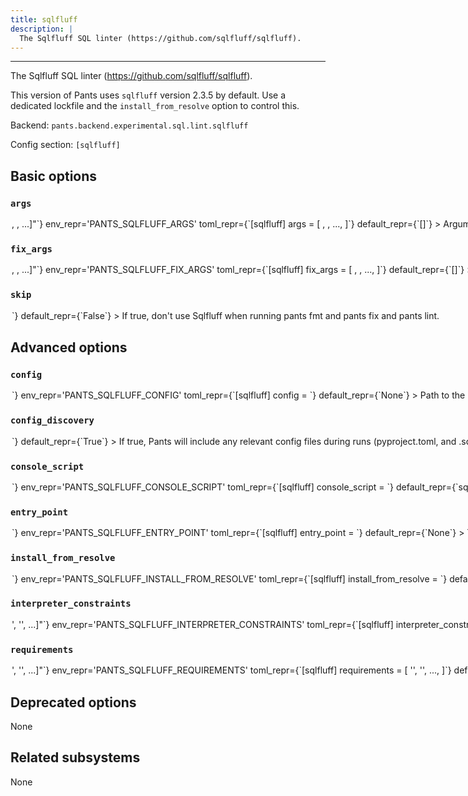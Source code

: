 ```yaml
---
title: sqlfluff
description: |
  The Sqlfluff SQL linter (https://github.com/sqlfluff/sqlfluff).
---
```



---

The Sqlfluff SQL linter (https://github.com/sqlfluff/sqlfluff).

This version of Pants uses `sqlfluff` version 2.3.5 by default. Use a dedicated lockfile and the `install_from_resolve` option to control this.

Backend: <span className="color--primary">`pants.backend.experimental.sql.lint.sqlfluff`</span>

Config section: <span className="color--primary">`[sqlfluff]`</span>

<span className={styles.options}>

## Basic options

### `args`

<Option
  cli_repr={`--sqlfluff-args="[<shell_str>, <shell_str>, ...]"`}
  env_repr='PANTS_SQLFLUFF_ARGS'
  toml_repr={`[sqlfluff]
args = [
    <shell_str>,
    <shell_str>,
    ...,
]`}
  default_repr={`[]`}
>

Arguments to pass directly to Sqlfluff, e.g. `--sqlfluff-args='--dialect=postgres --exclude-rules LT08,RF02'`.

</Option>

### `fix_args`

<Option
  cli_repr={`--sqlfluff-fix-args="[<shell_str>, <shell_str>, ...]"`}
  env_repr='PANTS_SQLFLUFF_FIX_ARGS'
  toml_repr={`[sqlfluff]
fix_args = [
    <shell_str>,
    <shell_str>,
    ...,
]`}
  default_repr={`[]`}
>

Arguments to pass directly to Sqlfluff, e.g. `--sqlfluff-args='--force'`.

</Option>

### `skip`

<Option
  cli_repr={`--[no-]sqlfluff-skip`}
  env_repr='PANTS_SQLFLUFF_SKIP'
  toml_repr={`[sqlfluff]
skip = <bool>`}
  default_repr={`False`}
>

If true, don&#x27;t use Sqlfluff when running `pants fmt` and `pants fix` and `pants lint`.

</Option>

## Advanced options

### `config`

<Option
  cli_repr={`--sqlfluff-config=<file_option>`}
  env_repr='PANTS_SQLFLUFF_CONFIG'
  toml_repr={`[sqlfluff]
config = <file_option>`}
  default_repr={`None`}
>

Path to the `pyproject.toml` or `.sqlfluff` file to use for configuration (https://docs.sqlfluff.com/en/stable/configuration.html).

Setting this option will disable `[sqlfluff].config_discovery`. Use this option if the config is located in a non-standard location.

</Option>

### `config_discovery`

<Option
  cli_repr={`--[no-]sqlfluff-config-discovery`}
  env_repr='PANTS_SQLFLUFF_CONFIG_DISCOVERY'
  toml_repr={`[sqlfluff]
config_discovery = <bool>`}
  default_repr={`True`}
>

If true, Pants will include any relevant config files during runs (`pyproject.toml`, and `.sqlfluff`).

Use `[sqlfluff].config` instead if your config is in a non-standard location.

</Option>

### `console_script`

<Option
  cli_repr={`--sqlfluff-console-script=<str>`}
  env_repr='PANTS_SQLFLUFF_CONSOLE_SCRIPT'
  toml_repr={`[sqlfluff]
console_script = <str>`}
  default_repr={`sqlfluff`}
>

The console script for the tool. Using this option is generally preferable to (and mutually exclusive with) specifying an `--entry-point` since console script names have a higher expectation of staying stable across releases of the tool. Usually, you will not want to change this from the default.

</Option>

### `entry_point`

<Option
  cli_repr={`--sqlfluff-entry-point=<str>`}
  env_repr='PANTS_SQLFLUFF_ENTRY_POINT'
  toml_repr={`[sqlfluff]
entry_point = <str>`}
  default_repr={`None`}
>

The entry point for the tool. Generally you only want to use this option if the tool does not offer a `--console-script` (which this option is mutually exclusive with). Usually, you will not want to change this from the default.

</Option>

### `install_from_resolve`

<Option
  cli_repr={`--sqlfluff-install-from-resolve=<str>`}
  env_repr='PANTS_SQLFLUFF_INSTALL_FROM_RESOLVE'
  toml_repr={`[sqlfluff]
install_from_resolve = <str>`}
  default_repr={`None`}
>

If specified, install the tool using the lockfile for this named resolve.

This resolve must be defined in `[python].resolves`, as described in https://www.pantsbuild.org/2.29/docs/python/overview/lockfiles#lockfiles-for-tools.

The resolve&#x27;s entire lockfile will be installed, unless specific requirements are listed via the `requirements` option, in which case only those requirements will be installed. This is useful if you don&#x27;t want to invalidate the tool&#x27;s outputs when the resolve incurs changes to unrelated requirements.

If unspecified, and the `lockfile` option is unset, the tool will be installed using the default lockfile shipped with Pants, which uses `sqlfluff` version 2.3.5.

If unspecified, and the `lockfile` option is set, the tool will use the custom `sqlfluff` &#x22;tool lockfile&#x22; generated from the `version` and `extra_requirements` options. But note that this mechanism is deprecated.

</Option>

### `interpreter_constraints`

<Option
  cli_repr={`--sqlfluff-interpreter-constraints="['<str>', '<str>', ...]"`}
  env_repr='PANTS_SQLFLUFF_INTERPRETER_CONSTRAINTS'
  toml_repr={`[sqlfluff]
interpreter_constraints = [
    '<str>',
    '<str>',
    ...,
]`}
  default_repr={`[\n  "CPython>=3.8,<4"\n]`}
>

Python interpreter constraints for this tool.

</Option>

### `requirements`

<Option
  cli_repr={`--sqlfluff-requirements="['<str>', '<str>', ...]"`}
  env_repr='PANTS_SQLFLUFF_REQUIREMENTS'
  toml_repr={`[sqlfluff]
requirements = [
    '<str>',
    '<str>',
    ...,
]`}
  default_repr={`[]`}
>

If `install_from_resolve` is specified, install these requirements, at the versions provided by the specified resolve&#x27;s lockfile.

Values can be pip-style requirements (e.g., `tool` or `tool==1.2.3` or `tool>=1.2.3`), or addresses of `python_requirement` targets (or targets that generate or depend on `python_requirement` targets). Make sure to use the `//` prefix to refer to targets using their full address from the root (e.g. `//3rdparty/python:tool`). This is necessary to distinguish address specs from local or VCS requirements.

The lockfile will be validated against the requirements - if a lockfile doesn&#x27;t provide the requirement (at a suitable version, if the requirement specifies version constraints) Pants will error.

If unspecified, install the entire lockfile.

</Option>

## Deprecated options

None

## Related subsystems

None

</span>
